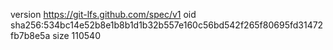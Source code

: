 version https://git-lfs.github.com/spec/v1
oid sha256:534bc14e52b8e1b8b1d1b32b557e160c56bd542f265f80695fd31472fb7b8e5a
size 110540
